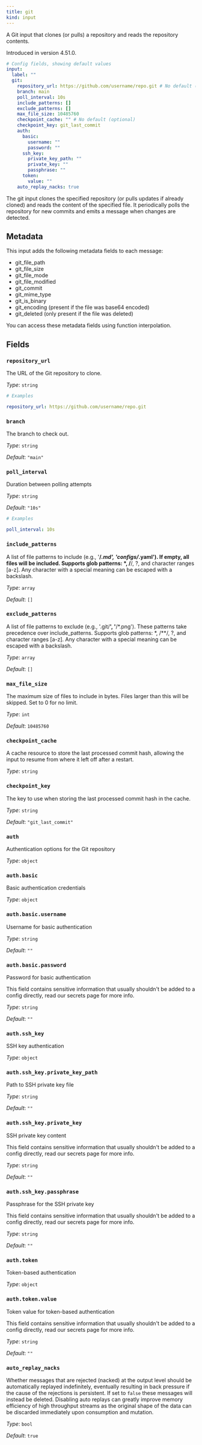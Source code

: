 ```yaml
---
title: git
kind: input
---
```


A Git input that clones (or pulls) a repository and reads the repository contents.

Introduced in version 4.51.0.

```yml
# Config fields, showing default values
input:
  label: ""
  git:
    repository_url: https://github.com/username/repo.git # No default (required)
    branch: main
    poll_interval: 10s
    include_patterns: []
    exclude_patterns: []
    max_file_size: 10485760
    checkpoint_cache: "" # No default (optional)
    checkpoint_key: git_last_commit
    auth:
      basic:
        username: ""
        password: ""
      ssh_key:
        private_key_path: ""
        private_key: ""
        passphrase: ""
      token:
        value: ""
    auto_replay_nacks: true
```

The git input clones the specified repository (or pulls updates if already cloned) and reads 
the content of the specified file. It periodically polls the repository for new commits and emits 
a message when changes are detected.

## Metadata

This input adds the following metadata fields to each message:

- git_file_path
- git_file_size
- git_file_mode
- git_file_modified
- git_commit
- git_mime_type
- git_is_binary
- git_encoding (present if the file was base64 encoded)
- git_deleted (only present if the file was deleted)

You can access these metadata fields using function interpolation.

## Fields

### `repository_url`

The URL of the Git repository to clone.


*Type*: `string`


```yml
# Examples

repository_url: https://github.com/username/repo.git
```

### `branch`

The branch to check out.


*Type*: `string`

*Default*: `"main"`

### `poll_interval`

Duration between polling attempts


*Type*: `string`

*Default*: `"10s"`

```yml
# Examples

poll_interval: 10s
```

### `include_patterns`

A list of file patterns to include (e.g., '**/*.md', 'configs/*.yaml'). If empty, all files will be included. Supports glob patterns: *, /**/, ?, and character ranges [a-z]. Any character with a special meaning can be escaped with a backslash.


*Type*: `array`

*Default*: `[]`

### `exclude_patterns`

A list of file patterns to exclude (e.g., '.git/**', '**/*.png'). These patterns take precedence over include_patterns. Supports glob patterns: *, /**/, ?, and character ranges [a-z]. Any character with a special meaning can be escaped with a backslash.


*Type*: `array`

*Default*: `[]`

### `max_file_size`

The maximum size of files to include in bytes. Files larger than this will be skipped. Set to 0 for no limit.


*Type*: `int`

*Default*: `10485760`

### `checkpoint_cache`

A cache resource to store the last processed commit hash, allowing the input to resume from where it left off after a restart.


*Type*: `string`


### `checkpoint_key`

The key to use when storing the last processed commit hash in the cache.


*Type*: `string`

*Default*: `"git_last_commit"`

### `auth`

Authentication options for the Git repository


*Type*: `object`


### `auth.basic`

Basic authentication credentials


*Type*: `object`


### `auth.basic.username`

Username for basic authentication


*Type*: `string`

*Default*: `""`

### `auth.basic.password`

Password for basic authentication
<Aside type="caution" title="Sensitive Information">
	This field contains sensitive information that usually shouldn't be added to a config directly, read our secrets page for more info.
</Aside>



*Type*: `string`

*Default*: `""`

### `auth.ssh_key`

SSH key authentication


*Type*: `object`


### `auth.ssh_key.private_key_path`

Path to SSH private key file


*Type*: `string`

*Default*: `""`

### `auth.ssh_key.private_key`

SSH private key content
<Aside type="caution" title="Sensitive Information">
	This field contains sensitive information that usually shouldn't be added to a config directly, read our secrets page for more info.
</Aside>



*Type*: `string`

*Default*: `""`

### `auth.ssh_key.passphrase`

Passphrase for the SSH private key
<Aside type="caution" title="Sensitive Information">
	This field contains sensitive information that usually shouldn't be added to a config directly, read our secrets page for more info.
</Aside>



*Type*: `string`

*Default*: `""`

### `auth.token`

Token-based authentication


*Type*: `object`


### `auth.token.value`

Token value for token-based authentication
<Aside type="caution" title="Sensitive Information">
	This field contains sensitive information that usually shouldn't be added to a config directly, read our secrets page for more info.
</Aside>



*Type*: `string`

*Default*: `""`

### `auto_replay_nacks`

Whether messages that are rejected (nacked) at the output level should be automatically replayed indefinitely, eventually resulting in back pressure if the cause of the rejections is persistent. If set to `false` these messages will instead be deleted. Disabling auto replays can greatly improve memory efficiency of high throughput streams as the original shape of the data can be discarded immediately upon consumption and mutation.


*Type*: `bool`

*Default*: `true`


